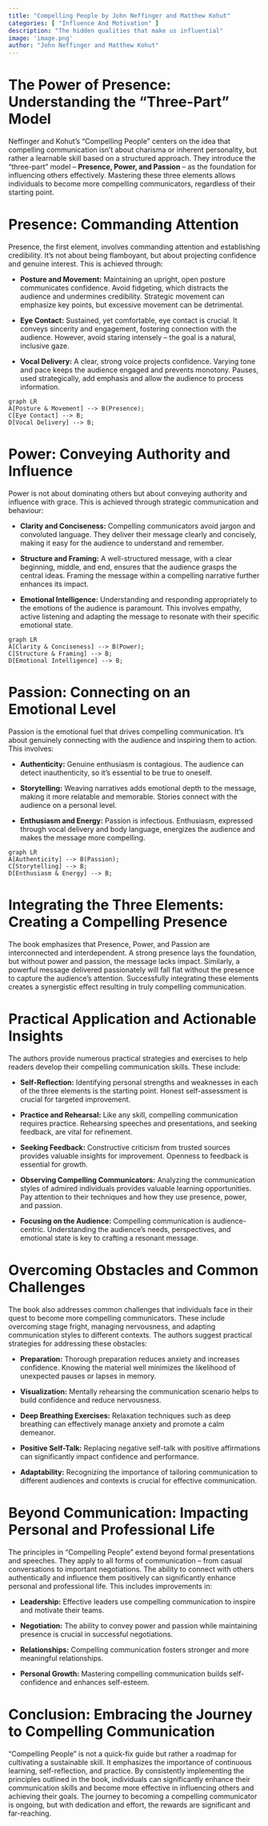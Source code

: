 ```yaml
---
title: "Compelling People by John Neffinger and Matthew Kohut"
categories: [ "Influence And Motivation" ]
description: "The hidden qualities that make us influential"
image: 'image.png'
author: "John Neffinger and Matthew Kohut"
---
```

# The Power of Presence:  Understanding the "Three-Part" Model

Neffinger and Kohut's "Compelling People" centers on the idea that compelling communication isn't about charisma or inherent personality, but rather a learnable skill based on a structured approach.  They introduce the "three-part" model – **Presence, Power, and Passion** –  as the foundation for influencing others effectively. Mastering these three elements allows individuals to become more compelling communicators, regardless of their starting point.


# Presence: Commanding Attention

Presence, the first element, involves commanding attention and establishing credibility. It's not about being flamboyant, but about projecting confidence and genuine interest. This is achieved through:

* **Posture and Movement:** Maintaining an upright, open posture communicates confidence.  Avoid fidgeting, which distracts the audience and undermines credibility.  Strategic movement can emphasize key points, but excessive movement can be detrimental.

* **Eye Contact:**  Sustained, yet comfortable, eye contact is crucial.  It conveys sincerity and engagement, fostering connection with the audience.  However, avoid staring intensely – the goal is a natural, inclusive gaze.

* **Vocal Delivery:**  A clear, strong voice projects confidence. Varying tone and pace keeps the audience engaged and prevents monotony.  Pauses, used strategically, add emphasis and allow the audience to process information.

```mermaid
graph LR
A[Posture & Movement] --> B(Presence);
C[Eye Contact] --> B;
D[Vocal Delivery] --> B;
```

# Power:  Conveying Authority and Influence

Power is not about dominating others but about conveying authority and influence with grace.  This is achieved through strategic communication and behaviour:

* **Clarity and Conciseness:**  Compelling communicators avoid jargon and convoluted language.  They deliver their message clearly and concisely, making it easy for the audience to understand and remember.

* **Structure and Framing:**  A well-structured message, with a clear beginning, middle, and end, ensures that the audience grasps the central ideas.  Framing the message within a compelling narrative further enhances its impact.

* **Emotional Intelligence:**  Understanding and responding appropriately to the emotions of the audience is paramount.  This involves empathy, active listening and adapting the message to resonate with their specific emotional state.

```mermaid
graph LR
A[Clarity & Conciseness] --> B(Power);
C[Structure & Framing] --> B;
D[Emotional Intelligence] --> B;
```


# Passion:  Connecting on an Emotional Level

Passion is the emotional fuel that drives compelling communication. It's about genuinely connecting with the audience and inspiring them to action.  This involves:

* **Authenticity:**  Genuine enthusiasm is contagious.  The audience can detect inauthenticity, so it's essential to be true to oneself.

* **Storytelling:**  Weaving narratives adds emotional depth to the message, making it more relatable and memorable.  Stories connect with the audience on a personal level.

* **Enthusiasm and Energy:**  Passion is infectious.  Enthusiasm, expressed through vocal delivery and body language, energizes the audience and makes the message more compelling.

```mermaid
graph LR
A[Authenticity] --> B(Passion);
C[Storytelling] --> B;
D[Enthusiasm & Energy] --> B;
```


# Integrating the Three Elements:  Creating a Compelling Presence

The book emphasizes that Presence, Power, and Passion are interconnected and interdependent.  A strong presence lays the foundation, but without power and passion, the message lacks impact. Similarly,  a powerful message delivered passionately will fall flat without the presence to capture the audience's attention.  Successfully integrating these elements creates a synergistic effect resulting in truly compelling communication.


# Practical Application and Actionable Insights

The authors provide numerous practical strategies and exercises to help readers develop their compelling communication skills.  These include:

* **Self-Reflection:**  Identifying personal strengths and weaknesses in each of the three elements is the starting point.  Honest self-assessment is crucial for targeted improvement.

* **Practice and Rehearsal:**  Like any skill, compelling communication requires practice.  Rehearsing speeches and presentations, and seeking feedback, are vital for refinement.

* **Seeking Feedback:**  Constructive criticism from trusted sources provides valuable insights for improvement.  Openness to feedback is essential for growth.

* **Observing Compelling Communicators:**  Analyzing the communication styles of admired individuals provides valuable learning opportunities.  Pay attention to their techniques and how they use presence, power, and passion.

* **Focusing on the Audience:**  Compelling communication is audience-centric.  Understanding the audience's needs, perspectives, and emotional state is key to crafting a resonant message.


#  Overcoming Obstacles and Common Challenges

The book also addresses common challenges that individuals face in their quest to become more compelling communicators. These include overcoming stage fright, managing nervousness, and adapting communication styles to different contexts.  The authors suggest practical strategies for addressing these obstacles:

* **Preparation:**  Thorough preparation reduces anxiety and increases confidence.  Knowing the material well minimizes the likelihood of unexpected pauses or lapses in memory.

* **Visualization:**  Mentally rehearsing the communication scenario helps to build confidence and reduce nervousness.

* **Deep Breathing Exercises:**  Relaxation techniques such as deep breathing can effectively manage anxiety and promote a calm demeanor.

* **Positive Self-Talk:**  Replacing negative self-talk with positive affirmations can significantly impact confidence and performance.

* **Adaptability:**  Recognizing the importance of tailoring communication to different audiences and contexts is crucial for effective communication.


# Beyond Communication:  Impacting Personal and Professional Life

The principles in "Compelling People" extend beyond formal presentations and speeches.  They apply to all forms of communication – from casual conversations to important negotiations.  The ability to connect with others authentically and influence them positively can significantly enhance personal and professional life. This includes improvements in:

* **Leadership:**  Effective leaders use compelling communication to inspire and motivate their teams.

* **Negotiation:**  The ability to convey power and passion while maintaining presence is crucial in successful negotiations.

* **Relationships:**  Compelling communication fosters stronger and more meaningful relationships.

* **Personal Growth:**  Mastering compelling communication builds self-confidence and enhances self-esteem.


# Conclusion: Embracing the Journey to Compelling Communication

"Compelling People" is not a quick-fix guide but rather a roadmap for cultivating a sustainable skill.  It emphasizes the importance of continuous learning, self-reflection, and practice. By consistently implementing the principles outlined in the book, individuals can significantly enhance their communication skills and become more effective in influencing others and achieving their goals.  The journey to becoming a compelling communicator is ongoing, but with dedication and effort, the rewards are significant and far-reaching.

